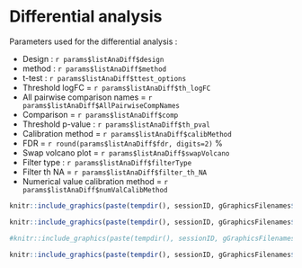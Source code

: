 # Differential analysis

Parameters used for the differential analysis :

* Design : `r params$listAnaDiff$design` 
* method : `r params$listAnaDiff$method`
* t-test : `r params$listAnaDiff$ttest_options`
* Threshold logFC = `r params$listAnaDiff$th_logFC`
* All pairwise comparison names = `r params$listAnaDiff$AllPairwiseCompNames`
* Comparison = `r params$listAnaDiff$comp`
* Threshold p-value : `r params$listAnaDiff$th_pval`
* Calibration method = `r params$listAnaDiff$calibMethod`
* FDR = `r round(params$listAnaDiff$fdr, digits=2)` %
* Swap volcano plot = `r params$listAnaDiff$swapVolcano`
* Filter type : `r params$listAnaDiff$filterType`
* Filter th NA = `r params$listAnaDiff$filter_th_NA`
* Numerical value calibration method = `r params$listAnaDiff$numValCalibMethod`                                                   
                                                       
                                                       
```r
knitr::include_graphics(paste(tempdir(), sessionID, gGraphicsFilenames$logFCDistribution, sep="/"))
```


```r
knitr::include_graphics(paste(tempdir(), sessionID, gGraphicsFilenames$calibrationPlotAll, sep="/"))
```

```r
#knitr::include_graphics(paste(tempdir(), sessionID, gGraphicsFilenames$calibrationPlot, sep="/"))
```


```r
knitr::include_graphics(paste(tempdir(), sessionID, gGraphicsFilenames$volcanoPlot, sep="/"))
```

